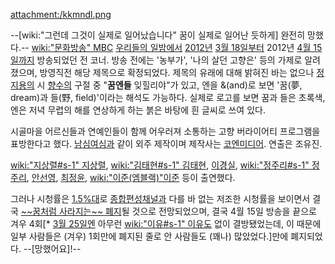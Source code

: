 attachment:/kkmndl.png

--[wiki:"그런데 그것이 실제로 일어났습니다" 꿈이 실제로 일어난 듯하게] 완전히 망했다.--
[[wiki:"문화방송" MBC]] [[우리들의 일밤]]에서 [[2012년]] [[3월 18일]]부터 2012년 [[4월 15일]]까지 방송되었던 전 코너. 방송 전에는 '농부가', '나의 살던 고향은' 등의 가제로 알려졌으며, 방영직전 해당 제목으로 확정되었다.
제목의 유래에 대해 밝혀진 바는 없으나 [[정지용]]의 시 [[향수]]의 구절 중 "'''꿈엔들''' 잊힐리야"가 있고, 엔을 &(and)로 보면 '꿈(夢, dream)과 들(野, field)'이라는 해석도 가능하다. 실제로 로고를 보면 꿈과 들은 초록색, 엔은 저녁 무렵의 해를 연상하게 하는 붉은 바탕에 흰 글씨로 쓰여 있다.

시골마을 어르신들과 연예인들이 함께 어우러져 소통하는 고향 버라이어티 프로그램을 표방한다고 했다. [[남심여심]]과 같이 외주 제작이며 제작사는 [http://www.koenmedia.com/ 코엔미디어]. 연출은 조유진.

[[wiki:"지상렬#s-1" 지상렬]], [[wiki:"김태현#s-1" 김태현]], [[이경실]], [[wiki:"정주리#s-1" 정주리]], [[안선영]], [[최정윤]], [[wiki:"이준(엠블랙)"이준]] 등이 출연했다.

그러나 시청률은 [http://news.naver.com/main/read.nhn?mode=LSD&mid=sec&sid1=106&oid=073&aid=0002126010 1.5%대]로 [[종합편성채널]]과 다를 바 없는 저조한 시청률을 보이면서 결국 [http://news.naver.com/main/read.nhn?mode=LSD&mid=sec&sid1=106&oid=009&aid=0002687715 ~~꿈처럼 사라지는~~ 폐지]될 것으로 전망되었으며, 결국 4월 15일 방송을 끝으로 겨우 4회[* [[3월 25일]]엔 아무런 [[wiki:"이유#s-1" 이유]]도 없이 결방됐었는데, 이 때문에 일부 사람들은 (겨우) 1회만에 폐지된 줄로 안 사람들도 (꽤나) 많았었다.]만에 폐지되었다. --[망했어요]!--
